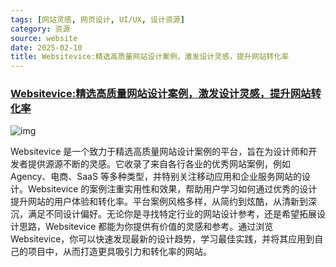 ```yaml
---
tags: [网站灵感, 网页设计, UI/UX, 设计资源]
category: 资源
source: website
date: 2025-02-10
title: Websitevice:精选高质量网站设计案例，激发设计灵感，提升网站转化率
---
```


### [Websitevice:精选高质量网站设计案例，激发设计灵感，提升网站转化率](https://websitevice.com/)

![img](https://img.mengpeng.tech/i/2025/02/10/67a9d4205e158.webp)

Websitevice 是一个致力于精选高质量网站设计案例的平台，旨在为设计师和开发者提供源源不断的灵感。它收录了来自各行各业的优秀网站案例，例如 Agency、电商、SaaS 等多种类型，并特别关注移动应用和企业服务网站的设计。Websitevice 的案例注重实用性和效果，帮助用户学习如何通过优秀的设计提升网站的用户体验和转化率。平台案例风格多样，从简约到炫酷，从清新到深沉，满足不同设计偏好。无论你是寻找特定行业的网站设计参考，还是希望拓展设计思路，Websitevice 都能为你提供有价值的灵感和参考。通过浏览 Websitevice，你可以快速发现最新的设计趋势，学习最佳实践，并将其应用到自己的项目中，从而打造更具吸引力和转化率的网站。

